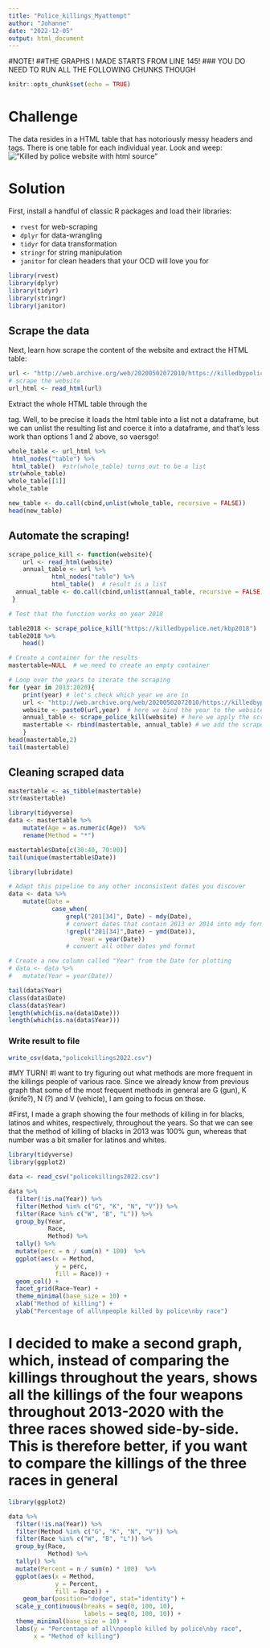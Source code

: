 ```yaml
---
title: "Police_killings_Myattempt"
author: "Johanne"
date: "2022-12-05"
output: html_document
---
```


#NOTE!
##THE GRAPHS I MADE STARTS FROM LINE 145!
### YOU DO NEED TO RUN ALL THE FOLLOWING CHUNKS THOUGH

```r
knitr::opts_chunk$set(echo = TRUE)
```
# Challenge
The data resides in a HTML table that has notoriously messy headers and tags. There is one table for each individual year. Look and weep:
!["Killed by police website with html source"](./readme-figs/Killed_html.png)

# Solution
First, install a handful of classic R packages and load their libraries:

- `rvest` for web-scraping
- `dplyr` for data-wrangling
- `tidyr` for data transformation
- `stringr` for string manipulation
- `janitor` for clean headers that your OCD will love you for


```r
library(rvest)
library(dplyr)
library(tidyr)
library(stringr)
library(janitor)
```

## Scrape the data

Next, learn how scrape the content of the website and extract the HTML table:
```r
url <- "http://web.archive.org/web/20200502072010/https://killedbypolice.net/kbp2020"
# scrape the website
url_html <- read_html(url)
```

Extract the whole HTML table through the <table> tag. Well, to be precise it loads the html table into a list not a dataframe, but we can unlist the resulting list and coerce it into a dataframe, and that's less work than options 1 and 2 above, so vaersgo!

```r
whole_table <- url_html %>% 
 html_nodes("table") %>%
 html_table()  #str(whole_table) turns out to be a list
str(whole_table)
whole_table[[1]]
whole_table
```

```r
new_table <- do.call(cbind,unlist(whole_table, recursive = FALSE)) 
head(new_table)
```

## Automate the scraping!
```r
scrape_police_kill <- function(website){
	url <- read_html(website)
	annual_table <- url %>% 
 			html_nodes("table") %>%
 			html_table()  # result is a list
  annual_table <- do.call(cbind,unlist(annual_table, recursive = FALSE))
 }

# Test that the function works on year 2018

table2018 <- scrape_police_kill("https://killedbypolice.net/kbp2018")
table2018 %>% 
	head()
```

```r
# Create a container for the results
mastertable=NULL  # we need to create an empty container

# Loop over the years to iterate the scraping
for (year in 2013:2020){  
	print(year) # let's check which year we are in
	url <- "http://web.archive.org/web/20200502072010/https://killedbypolice.net/kbp"   # the annual URLs end with "kbp2017" ,etc., so make sure to strip the year so it can be replaced
	website <- paste0(url,year)  # here we bind the year to the website to form the URL
	annual_table <- scrape_police_kill(website) # here we apply the scraping function
	mastertable <- rbind(mastertable, annual_table) # we add the scraped results from the given year to our master dataset
	}
head(mastertable,2)
tail(mastertable)
```

## Cleaning scraped data
```r
mastertable <- as_tibble(mastertable)
str(mastertable)
```

```r
library(tidyverse)
data <- mastertable %>% 
	mutate(Age = as.numeric(Age))  %>% 
	rename(Method = "*") 
```

```r
mastertable$Date[c(30:40, 70:80)]
tail(unique(mastertable$Date))
```

```r
library(lubridate)

# Adapt this pipeline to any other inconsistent dates you discover
data <- data %>%
	mutate(Date =
			case_when(
				grepl("201[34]", Date) ~ mdy(Date),
				# convert dates that contain 2013 or 2014 into mdy format
				!grepl("201[34]",Date) ~ ymd(Date)),
					Year = year(Date))
				# convert all other dates ymd format

# Create a new column called "Year" from the Date for plotting
# data <- data %>% 
# 	mutate(Year = year(Date))  

tail(data$Year)
class(data$Date)
class(data$Year)
length(which(is.na(data$Date)))
length(which(is.na(data$Year)))

```

### Write result to file
```r
write_csv(data,"policekillings2022.csv")
```



#MY TURN!
#I want to try figuring out what methods are more frequent in the killings people of various race. Since we already know from previous graph that some of the most frequent methods in general are G (gun), K (knife?), N (?) and V (vehicle), I am going to focus on those.

#First, I made a graph showing the four methods of killing in for blacks, latinos and whites, respectively, throughout the years. So that we can see that the method of killing of blacks in 2013 was 100% gun, whereas that number was a bit smaller for latinos and whites.

```r
library(tidyverse)
library(ggplot2)

data <- read_csv("policekillings2022.csv")

data %>% 
  filter(!is.na(Year)) %>% 
  filter(Method %in% c("G", "K", "N", "V")) %>% 
  filter(Race %in% c("W", "B", "L")) %>% 
  group_by(Year, 
           Race,
           Method) %>% 
  tally() %>% 
  mutate(perc = n / sum(n) * 100)  %>%
  ggplot(aes(x = Method,
             y = perc,
             fill = Race)) +
  geom_col() +
  facet_grid(Race~Year) +
  theme_minimal(base_size = 10) +
  xlab("Method of killing") +
  ylab("Percentage of all\npeople killed by police\nby race") 
```

# I decided to make a second graph, which, instead of comparing the killings throughout the years, shows all the killings of the four weapons throughout 2013-2020 with the three races showed side-by-side. This is therefore better, if you want to compare the killings of the three races in general

```r
library(ggplot2)

data %>% 
  filter(!is.na(Year)) %>% 
  filter(Method %in% c("G", "K", "N", "V")) %>% 
  filter(Race %in% c("W", "B", "L")) %>%
  group_by(Race,
           Method) %>% 
  tally() %>% 
  mutate(Percent = n / sum(n) * 100)  %>% 
  ggplot(aes(x = Method,
             y = Percent,
             fill = Race)) + 
    geom_bar(position="dodge", stat="identity") +
  scale_y_continuous(breaks = seq(0, 100, 10),
                     labels = seq(0, 100, 10)) +
  theme_minimal(base_size = 10) +
  labs(y = "Percentage of all\npeople killed by police\nby race",
       x = "Method of killing")
```